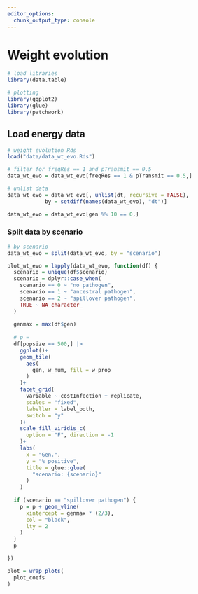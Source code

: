 ```yaml
---
editor_options: 
  chunk_output_type: console
---
```


# Weight evolution

```r
# load libraries
library(data.table)

# plotting
library(ggplot2)
library(glue)
library(patchwork)
```

## Load energy data

```r
# weight evolution Rds
load("data/data_wt_evo.Rds")

# filter for freqRes == 1 and pTransmit == 0.5
data_wt_evo = data_wt_evo[freqRes == 1 & pTransmit == 0.5,]
```

```r
# unlist data
data_wt_evo = data_wt_evo[, unlist(dt, recursive = FALSE), 
            by = setdiff(names(data_wt_evo), "dt")]

data_wt_evo = data_wt_evo[gen %% 10 == 0,]
```

### Split data by scenario

```r
# by scenario
data_wt_evo = split(data_wt_evo, by = "scenario")
```

```r
plot_wt_evo = lapply(data_wt_evo, function(df) {
  scenario = unique(df$scenario)
  scenario = dplyr::case_when(
    scenario == 0 ~ "no pathogen",
    scenario == 1 ~ "ancestral pathogen",
    scenario == 2 ~ "spillover pathogen",
    TRUE ~ NA_character_
  )
  
  genmax = max(df$gen)
  
  # p = 
  df[popsize == 500,] |>
    ggplot()+
    geom_tile(
      aes(
        gen, w_num, fill = w_prop
      )
    )+
    facet_grid(
      variable ~ costInfection + replicate, 
      scales = "fixed",
      labeller = label_both,
      switch = "y"
    )+
    scale_fill_viridis_c(
      option = "F", direction = -1
    )+
    labs(
      x = "Gen.",
      y = "% positive",
      title = glue::glue(
        "scenario: {scenario}"
      )
    )
  
  if (scenario == "spillover pathogen") {
    p = p + geom_vline(
      xintercept = genmax * (2/3),
      col = "black",
      lty = 2
    )
  }
  p

})
```

```r
plot = wrap_plots(
  plot_coefs
)
```